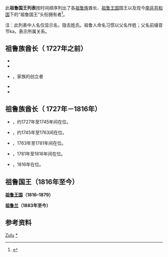 {{Infobox monarchy
| royal_title        = 国王
| realm              = 祖鲁
| native_name        = ''Ingonyama yamaZulu''<br/>''Isilo samaBandla''
| border             = provincial
| coatofarms         = <!-- Optional. Just the image name, no File: or Image: coding. -->
| coatofarms_article = <!-- Required if {{{coatofarms}}} field is used. -->
<!-- 未知參數 | image_shield = KwaZulu-Natal_arms.svg |shield_size=150px -->
| type               = <!-- Optional. Type of style used by monarch.
                            Accepted values: commonwealth / non-commonwealth / other / other2 / other3 / other4 / saudi -->
| his/her            = His
| image              =  King Misuzulu Zulu.jpg
| incumbent          = {{le|米苏祖鲁·祖鲁|Misuzulu Zulu|}}
| incumbentsince     = 2021年5月7日
| other              = <!-- Optional. Other caption below incumbent's name instead of enthronement date. -->
| image2             = <!-- Optional. Just the image name, no File: or Image: coding -->
| incumbent2         = <!-- Optional. for a co-principality -->
| incumbent2since    = <!-- Optional. Enthronement date. -->
| other2             = <!-- Optional. Other caption below co-incumbent's name instead of enthronement date. -->
| heir_apparent      = 无
| first_monarch      = [[恰卡|恰卡]]
| date               = <!-- Required. Formation date. -->
| residence          = [[夸祖鲁-纳塔尔省|夸祖鲁-纳塔尔省]][[农戈马|农戈马]]
| website            = {{URL|http://zulumonarch.org/}}
}}
此'''祖鲁国王列表'''按时间顺序列出了各[[祖鲁族|祖鲁族]]酋长、[[祖鲁王国|祖鲁王国]]国王以及现今[[南非共和国|南非共和国]]下的“祖鲁国王”头衔拥有者<ref name="zulumonarch">{{cite web|title= Royal Zulu Monarch|url= http://zulumonarch.org/overview/family_history/|deadurl= yes|archiveurl= https://web.archive.org/web/20120329095304/http://zulumonarch.org/overview/family_history/|archivedate= 2012-03-29}}</ref>。

注：此列表中人名仅显示名，隐去姓氏。祖鲁人命名习惯以父名作姓；父名前缀音节ka，表示所属关系。

==祖鲁族酋长（{{circa}} 1727年之前）==
*{{le|姆恩古尼|Mnguni}} 
*{{le|马兰德拉·卡卢祖马纳|Malandela kaLuzumana|马兰德拉}}
*{{le|祖鲁·卡马兰德拉|Zulu kaMalandela|祖鲁}}，家族的创立者
*{{le|古梅德·卡祖鲁|Gumede kaZulu|古梅德}}
*{{le|蓬加·卡古梅德|Phunga kaGumede|蓬加}}

==祖鲁族酋长（{{circa}} 1727年－1816年）==
*{{le|马格巴·卡古梅德|Mageba kaGumede|马格巴}}，约1727年至1745年间在位。
*{{le|恩达巴·卡马格巴|Ndaba kaMageba|恩达巴}}，约1745年至1763间在位。
*{{le|贾马·卡恩达巴|Jama kaNdaba|贾马}}，1763年至1781年间在位。
*{{le|辛赞格科纳·卡贾马|Senzangakhona kaJama|辛赞格科那}}，1781年至1816年间在位。
*{{le|西古贾纳·卡辛赞格科纳|Sigujana kaSenzangakhona|西古贾纳}}，1816年在位。

==祖鲁国王（1816年至今）==
'''[[祖鲁王国|祖鲁王国]]（1816–1879）'''
{{Succession table monarch
| name1        = '''[[恰卡|恰卡]]'''<br>Shaka kaSenzangakhona
| nickname1    = 
| native1      = 
| life1        = {{circa}} 1787年–1828年9月24日<br>（41岁）
| reignstart1  = 1816年
| reignend1    = 1828年9月24日
| notes1       = {{le|西古贾纳·卡辛赞格科纳|Sigujana kaSenzangakhona|西古贾纳}}的同父异母兄弟
| image1       = KingShaka.jpg
| alt1         = 恰卡
| name2        = '''[[丁冈|丁冈]]'''<br>Dingane kaSenzangakhona
| nickname2    = 
| native2      = 
| life2        = {{circa}} 1795年–1840年1月29日<br>（45岁）
| reignstart2  = 1828年11月
| reignend2    = 1840年1月29日
| notes2       = [[恰卡|恰卡]]的同父异母兄弟
| image2       = Dingane.png
| alt2         = 丁冈
| name3        = '''[[姆潘德|姆潘德]]'''<br>Mpande kaSenzangakhona
| nickname3    = 
| native3      = 
| life3        = 1798年–1872年10月18日<br>（74岁）
| reignstart3  = 1840年2月10日
| reignend3    = 1872年10月18日
| notes3       = [[恰卡|恰卡]]的同父异母兄弟
| image3       = King-Mpande-1.gif
| alt3         = 姆潘德
| name4        = '''[[塞奇瓦约|塞奇瓦约]]'''<br>Cetshwayo kaMpande<br><small>（第一次）</small>
| nickname4    = 
| native4      = 
| life4        = 1834年<ref name=zulumonarch/>–1884年2月8日<br>（52岁）
| reignstart4  = 1872年10月18日
| reignend4    = 1879年8月28日
| notes4       = [[姆潘德|姆潘德]]之子
| image4       = Cetshwayo-c1875.jpg
| alt4         = 塞奇瓦约
}}

'''[[夸祖鲁-纳塔尔省|祖鲁兰]]（1883年至今）'''
{{Succession table monarch
| name1        = '''[[塞奇瓦约|塞奇瓦约]]'''<br>Cetshwayo kaMpande<br><small>（第二次）</small>
| nickname1    = 
| native1      = 
| life1        = 1834年<ref name=zulumonarch/>–1884年2月8日<br>（52岁）
| reignstart1  = 1883年1月29日
| reignend1    = 1884年2月8日
| notes1       = [[姆潘德|姆潘德]]之子
| family1      =
| image1       = Cetshwayo-c1875.jpg
| alt1         = 塞奇瓦约
| name2        = '''[[迪尼祖鲁·卡塞奇瓦约|迪尼祖鲁]]'''<br>Dinuzulu kaCetshwayo
| nickname2    = 
| native2      = 
| life2        = 1868年–1913年10月18日<br>（45岁）
| reignstart2  = 1884年5月21日
| reignend2    = 1913年10月18日
| notes2       = [[塞奇瓦约|塞奇瓦约]]之子
| family2      =
| image2       = Dinizulu.jpg
| alt2         = 迪尼祖鲁
| name3        = '''{{le|所罗门·卡迪尼祖鲁|Solomon kaDinuzulu|所罗门}}'''<br>Solomon kaDinuzulu
| nickname3    = 
| native3      = 
| life3        = 1891年–1933年3月4日<br>（42岁）
| reignstart3  = 1913年11月1日
| reignend3    = 1933年3月4日
| notes3       = [[迪尼祖鲁·卡塞奇瓦约|迪尼祖鲁]]之子
| family3      =
| image3       = Screenshot 20210518-174534 Gallery.jpg
| alt3         = 所罗门
| name4        = '''{{le|西普里安·贝库祖鲁·卡所罗门|Cyprian Bhekuzulu kaSolomon|西普里安·贝库祖鲁}}'''<br>Cyprian Bhekuzulu kaSolomon
| nickname4    = 
| native4      = 
| life4        = {{Birth date|1924|8|4|df=y}} – {{Death date and age|1968|9|17|1924|8|4|df=y}}
| reignstart4  = 1948年8月27日
| reignend4    = 1968年9月17日
| notes4       = {{le|所罗门·卡迪尼祖鲁|Solomon kaDinuzulu|所罗门}}之子
| family4      =
| image4       = Cyprian Bhekuzulu kaSolomon.jpg
| alt4         = 西普里安·贝库祖鲁
| name5        = '''{{le|古德威尔·兹韦利蒂尼·卡贝库祖鲁|Goodwill Zwelithini kaBhekuzulu|古德威尔·兹韦利蒂尼}}'''<br>Goodwill Zwelithini kaBhekuzulu
| nickname5    = 
| native5      = 
| life5        = {{Birth date and age|1948|7|14|df=y}} – {{Death date and age|2021|3|12|1948|7|14|df=y}}
| reignstart5  = 1968年9月17日
| reignend5    = 2021年3月12日
| notes5       = 西普里安·贝库祖鲁之子
| family5      =
| image5       = King Goodwill Zwelithini.jpg
| alt5         = 古德威尔·兹韦利蒂尼
| name6        = '''{{le|米苏祖鲁·祖鲁|Misuzulu Zulu}}'''<br/>Misuzulu Zulu kaZwelithini
| nickname6    = 
| native6      = 
| life6        = {{Birth date and age|1974|9|23|df=y}}
| reignstart6  = 2021年5月7日
| reignend6    = 在位
| notes6       = 古德威尔·兹韦利蒂尼之子
| family6      = 
| image6       = King Misuzulu Zulu.jpg
| alt6         = 米苏祖鲁·祖鲁

}}

==参考资料==
{{reflist}}

[[Category:君主列表|Zulu]]
[[Category:祖鲁国王|*]]